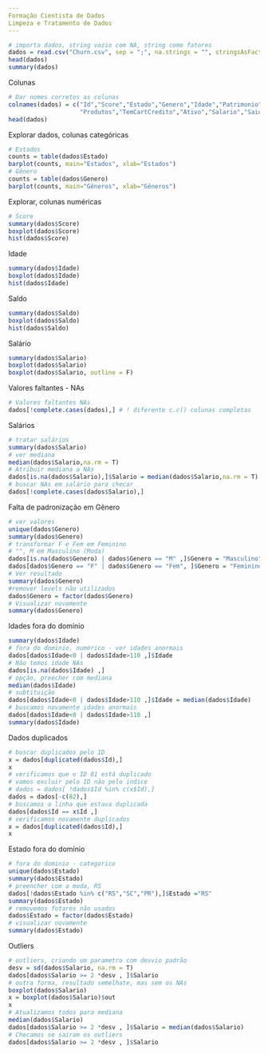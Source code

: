 ```yaml
---
Formação Cientista de Dados
Limpeza e Tratamento de Dados
---
```

```r
# importa dados, string vazio com NA, string como fatores
dados = read.csv("Churn.csv", sep = ";", na.strings = "", stringsAsFactors=T)
head(dados)
summary(dados)
```
Colunas
```r
# Dar nomes corretos as colunas
colnames(dados) = c("Id","Score","Estado","Genero","Idade","Patrimonio","Saldo",
                    "Produtos","TemCartCredito","Ativo","Salario","Saiu")
head(dados)
```
Explorar dados, colunas categóricas 
```r
# Estados 
counts = table(dados$Estado)
barplot(counts, main="Estados", xlab="Estados")
# Gênero
counts = table(dados$Genero)
barplot(counts, main="Gêneros", xlab="Gêneros")
```
Explorar, colunas numéricas
```r
# Score
summary(dados$Score)
boxplot(dados$Score)
hist(dados$Score)
```
Idade
```r
summary(dados$Idade)
boxplot(dados$Idade)
hist(dados$Idade)
```
Saldo
```r
summary(dados$Saldo)
boxplot(dados$Saldo)
hist(dados$Saldo)
```
Salário
```r
summary(dados$Salario)
boxplot(dados$Salario)
boxplot(dados$Salario, outline = F)
```
Valores faltantes - NAs
```r
# Valores faltantes NAs
dados[!complete.cases(dados),] # ! diferente c.c() colunas completas
```
Salários 
```r
# tratar salários 
summary(dados$Salario)
# ver mediana
median(dados$Salario,na.rm = T)
# Atribuir mediana a NAs
dados[is.na(dados$Salario),]$Salario = median(dados$Salario,na.rm = T)
# buscar NAs em salário para checar
dados[!complete.cases(dados$Salario),]
```
Falta de padronização em Gênero
```r
# ver valores
unique(dados$Genero)
summary(dados$Genero)
# transformar F e Fem em Feminino
# "", M em Masculino (Moda)
dados[is.na(dados$Genero) | dados$Genero == "M" ,]$Genero = "Masculino"
dados[dados$Genero == "F" | dados$Genero == "Fem", ]$Genero = "Feminino"
# Ver resultado
summary(dados$Genero)
#remover levels não utilizados
dados$Genero = factor(dados$Genero)
# Visualizar novamente
summary(dados$Genero)
```
Idades fora do domínio
```r
summary(dados$Idade)
# fora do dominio, numérico - ver idades anormais
dados[dados$Idade<0 | dados$Idade>110 ,]$Idade
# Não temos idade NAs
dados[is.na(dados$Idade) ,]
# opção, preecher com mediana
median(dados$Idade)
# subtituição
dados[dados$Idade<0 | dados$Idade>110 ,]$Idade = median(dados$Idade)
# buscamos novamente idades anormais
dados[dados$Idade<0 | dados$Idade>110 ,]
summary(dados$Idade)
```
Dados duplicados
```r
# buscar duplicados pelo ID
x = dados[duplicated(dados$Id),]
x
# verificamos que o ID 81 está duplicado
# vamos excluir pelo ID não pelo indice 
# dados = dados[ !dados$Id %in% c(x$Id),]
dados = dados[-c(82),]
# buscamos a linha que estava duplicada
dados[dados$Id == x$Id ,]
# verificamos novamente duplicados
x = dados[duplicated(dados$Id),]
x
```
Estado fora do domínio
```r
# fora do dominio - categorico
unique(dados$Estado)
summary(dados$Estado)
# preencher com a moda, RS
dados[!dados$Estado %in% c("RS","SC","PR"),]$Estado ="RS"
summary(dados$Estado)
# removemos fotares não usados
dados$Estado = factor(dados$Estado)
# visualizar novamente
summary(dados$Estado)
```
Outliers
```r
# outliers, criando um parametro com desvio padrão
desv = sd(dados$Salario, na.rm = T)
dados[dados$Salario >= 2 *desv , ]$Salario
# outra forma, resultado semelhate, mas sem os NAs
boxplot(dados$Salario)
x = boxplot(dados$Salario)$out
x
# Atualizamos todos para mediana
median(dados$Salario)
dados[dados$Salario >= 2 *desv , ]$Salario = median(dados$Salario)
# Checamos se sairam os outliers
dados[dados$Salario >= 2 *desv , ]$Salario
```








